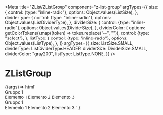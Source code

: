 
<Meta
  title="ZList/ZListGroup"
  component="z-list-group"
  argTypes={{
    size: {
      control: {type: "inline-radio"},
      options: Object.values(ListSize),
    },
    dividerType: {
      control: {type: "inline-radio"},
      options: Object.values(ListDividerType),
    },
    dividerSize: {
      control: {type: "inline-radio"},
      options: Object.values(DividerSize),
    },
    dividerColor: {
      options: getColorTokens().map((token) => token.replace("--", "")),
      control: {type: "select"},
    },
    listType: {
      control: {type: "inline-radio"},
      options: Object.values(ListType),
    },
  }}
  argTypes={{
    size: ListSize.SMALL,
    dividerType: ListDividerType.HEADER,
    dividerSize: DividerSize.SMALL,
    dividerColor: "gray200",
    listType: ListType.NONE,
  }}
/>

# ZListGroup

<Canvas>
  <Story name="z-list-group">
    {(args) =>
      html`
        <z-list>
          <z-list-group
            size=${args.size}
            divider-type=${args.dividerType}
            divider-size=${args.dividerSize}
            divider-color=${args.dividerColor}
            list-type=${args.listType}
          >
            <div slot="header-title">Gruppo 1</div>
            <z-list-element
              size=${args.size}
              list-type=${args.listType}
              divider-type=${args.dividerType}
              divider-size=${args.dividerSize}
              divider-color=${args.dividerColor}
              >Elemento 1</z-list-element
            >
            <z-list-element
              size=${args.size}
              list-type=${args.listType}
              divider-type=${args.dividerType}
              divider-size=${args.dividerSize}
              divider-color=${args.dividerColor}
              >Elemento 2</z-list-element
            >
            <z-list-element
              size=${args.size}
              list-type=${args.listType}
              divider-type=${args.dividerType}
              divider-size=${args.dividerSize}
              divider-color=${args.dividerColor}
              >Elemento 3</z-list-element
            >
          </z-list-group>
          <z-list-group
            size=${args.size}
            divider-type=${args.dividerType}
            divider-size=${args.dividerSize}
            divider-color=${args.dividerColor}
            list-type=${args.listType}
          >
            <div slot="header-title">Gruppo 1</div>
            <z-list-element
              size=${args.size}
              list-type=${args.listType}
              divider-type=${args.dividerType}
              divider-size=${args.dividerSize}
              divider-color=${args.dividerColor}
              >Elemento 1</z-list-element
            >
            <z-list-element
              size=${args.size}
              list-type=${args.listType}
              divider-type=${args.dividerType}
              divider-size=${args.dividerSize}
              divider-color=${args.dividerColor}
              >Elemento 2</z-list-element
            >
            <z-list-element
              size=${args.size}
              list-type=${args.listType}
              divider-type=${args.dividerType}
              divider-size=${args.dividerSize}
              divider-color=${args.dividerColor}
              >Elemento 3</z-list-element
            >
          </z-list-group>
        </z-list>
      `
    }
  </Story>
</Canvas>

<ArgsTable of="z-list-group" />
